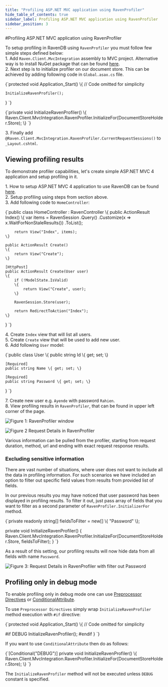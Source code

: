 ```yaml
---
title: "Profiling ASP.NET MVC application using RavenProfiler"
hide_table_of_contents: true
sidebar_label: Profiling ASP.NET MVC application using RavenProfiler
sidebar_position: 3
---
```



#Profiling ASP.NET MVC application using RavenProfiler

To setup profiling in RavenDB using `RavenProfiler` you must follow few simple steps defined below:   
1\.	Add `Raven.Client.MvcIntegration` assembly to MVC project. Alternative way is to install NuGet package that can be found [here](https://www.nuget.org/packages/RavenDB.Client.MvcIntegration).   
2\.	Next step is to initialize profiler on our document store. This can be achieved by adding following code in `Global.asax.cs` file.   

<TabItem value="profiling_mvc_application_1" label="profiling_mvc_application_1">
<CodeBlock language="csharp">
{`protected void Application_Start()
\{
	// Code omitted for simplicity

	InitializeRavenProfiler();
\}
`}
</CodeBlock>
</TabItem>

<TabItem value="profiling_mvc_application_2" label="profiling_mvc_application_2">
<CodeBlock language="csharp">
{`private void InitializeRavenProfiler()
\{
	Raven.Client.MvcIntegration.RavenProfiler.InitializeFor(DocumentStoreHolder.Store);
\}
`}
</CodeBlock>
</TabItem>

3\.	Finally add `@Raven.Client.MvcIntegration.RavenProfiler.CurrentRequestSessions()` to `_Layout.cshtml`.   

## Viewing profiling results

To demonstrate profiler capabilities, let's create simple ASP.NET MVC 4 application and setup profiling in it.

1\.	How to setup ASP.NET MVC 4 application to use RavenDB can be found [here](../samples/mvc/createaspnetmvc4project?version=2.0.mdx).   
2\.	Setup profiling using steps from section above.   
3\.	Add following code to `HomeController`:   

<TabItem value="profiling_mvc_application_5" label="profiling_mvc_application_5">
<CodeBlock language="csharp">
{`public class HomeController : RavenController
\{
	public ActionResult Index()
	\{
		var items = RavenSession
			.Query<User>()
			.Customize(x => x.WaitForNonStaleResults())
			.ToList();

		return View("Index", items);
	\}

	public ActionResult Create()
	\{
		return View("Create");
	\}

	[HttpPost]
	public ActionResult Create(User user)
	\{
		if (!ModelState.IsValid)
		\{
			return View("Create", user);
		\}

		RavenSession.Store(user);

		return RedirectToAction("Index");
	\}
\}
`}
</CodeBlock>
</TabItem>

4\. Create `Index` view that will list all users.   
5\. Create `Create` view that will be used to add new user.   
6\. Add following `User` model:   

<TabItem value="profiling_mvc_application_6" label="profiling_mvc_application_6">
<CodeBlock language="csharp">
{`public class User
\{
	public string Id \{ get; set; \}

	[Required]
	public string Name \{ get; set; \}

	[Required]
	public string Password \{ get; set; \}
\}
`}
</CodeBlock>
</TabItem>

7\. Create new user e.g. `Ayende` with password `Rahien`.  
8\. View profiling results in `RavenProfiler`, that can be found in upper left corner of the page.   

![Figure 1: `RavenProfiler` window](./assets/profiling_mvc_application_1.PNG)

![Figure 2 Request Details in `RavenProfiler`](./assets/profiling_mvc_application_3.PNG)

Various information can be pulled from the profiler, starting from request duration, method, url and ending with exact request response results.

### Excluding sensitive information

There are vast number of situations, where user does not want to include all the data in profiling information. For such scenarios we have included an option to filter out specific field values from results from provided list of fields.

In our previous results you may have noticed that user password has been displayed in profiling results. To filter it out, just pass array of fields that you want to filter as a second parameter of `RavenProfiler.InitializerFor` method.

<TabItem value="profiling_mvc_application_7" label="profiling_mvc_application_7">
<CodeBlock language="csharp">
{`private readonly string[] fieldsToFilter = new[] \{ "Password" \};

private void InitializeRavenProfiler()
\{
	Raven.Client.MvcIntegration.RavenProfiler.InitializeFor(DocumentStoreHolder.Store, fieldsToFilter);
\}
`}
</CodeBlock>
</TabItem>

As a result of this setting, our profiling results will now hide data from all fields with name `Password`.

![Figure 3: Request Details in `RavenProfiler` with filter out `Password`](./assets/profiling_mvc_application_2.PNG)

## Profiling only in debug mode

To enable profiling only in debug mode one can use [Preprocessor Directives](https://docs.microsoft.com/en-us/dotnet/csharp/language-reference/preprocessor-directives/index) or [ConditionalAttribute](https://msdn.microsoft.com/en-us/library/system.diagnostics.conditionalattribute.aspx).

To use `Preprocessor Directives` simply wrap `InitializeRavenProfiler` method execution with `#if` directive:

<TabItem value="profiling_mvc_application_3" label="profiling_mvc_application_3">
<CodeBlock language="csharp">
{`protected void Application_Start()
\{
	// Code omitted for simplicity

#if DEBUG
	InitializeRavenProfiler();
#endif
\}
`}
</CodeBlock>
</TabItem>

If you want to use `ConditionalAttribute` then do as follows:

<TabItem value="profiling_mvc_application_4" label="profiling_mvc_application_4">
<CodeBlock language="csharp">
{`[Conditional("DEBUG")]
private void InitializeRavenProfiler()
\{
	Raven.Client.MvcIntegration.RavenProfiler.InitializeFor(DocumentStoreHolder.Store);
\}
`}
</CodeBlock>
</TabItem>

The `InitializeRavenProfiler` method will not be executed unless `DEBUG` constant is specified.
